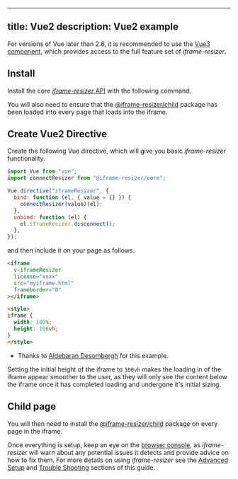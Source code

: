 ---
 title: Vue2
 description: Vue2 example
 ---



For versions of Vue later than 2.6, it is recommended to use the [Vue3 component](/frameworks/vue3), 
which provides access to the full feature set of _iframe-resizer_.

## Install

Install the core [_iframe-resizer_ API](/api/framework) with the following command.

<Install package="@iframe-resizer/core" />

You will also need to ensure that the [@iframe-resizer/child](/setup/child)
package has been loaded into every page that loads into the iframe.

## Create Vue2 Directive

Create the following Vue directive, which will give you basic _iframe-resizer_ functionality.

```js
import Vue from "vue";
import connectResizer from "@iframe-resizer/core";

Vue.directive("iframeResizer", {
  bind: function (el, { value = {} }) {
    connectResizer(value)(el);
  },
  unbind: function (el) {
    el.iframeResizer.disconnect();
  },
});
```

and then include it on your page as follows.

```html
<iframe
  v-iframeResizer
  license="xxxx"
  src="myiframe.html"
  frameborder="0"
></iframe>

<style>
iframe {
  width: 100%;
  height: 100vh;
}
</style>
 ```

 - Thanks to [Aldebaran Desombergh](https://github.com/davidjbradshaw/iframe-resizer/issues/513#issuecomment-538333854) for this example.
   
Setting the initial height of the iframe to `100vh` makes the loading in of
the iframe appear smoother to the user, as they will only see the content
below the iframe once it has completed loading and undergone it's initial
sizing.

<License />

## Child page

You will then need to install the [@iframe-resizer/child](/setup/child)
package on every page in the iframe.

Once everything is setup, keep an eye on the [browser console](https://developer.mozilla.org/en-US/docs/Learn/Common_questions/Tools_and_setup/What_are_browser_developer_tools),
as _iframe-resizer_ will warn about any potential issues it detects and provide advice 
on how to fix them. For more details on using _iframe-resizer_ see the 
[Advanced Setup](/setup/advanced/) and [Trouble Shooting](/troubleshooting) sections 
of this guide.

<FeedbackComponent />
